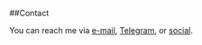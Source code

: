 ##Contact

You can reach me via <a href="mailto:curt@poffdev.com">e-mail</a>, <a href="https://telegram.me/cpoff" target="_blank">Telegram</a>, or <a href="https://twitter.com/cpoff" target="_blank">social</a>.
